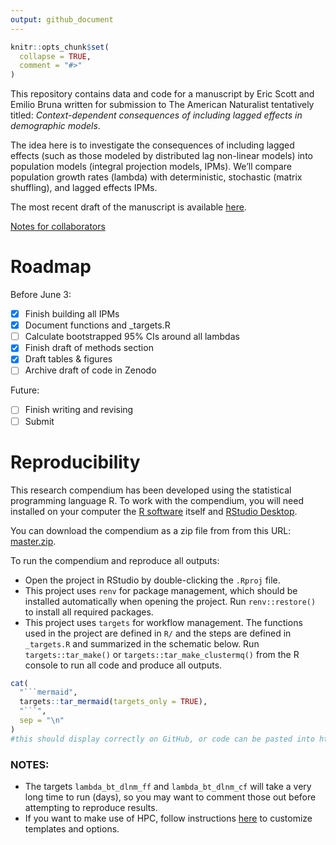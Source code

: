 ```yaml
---
output: github_document
---
```


<!-- README.md is generated from README.Rmd. Please edit that file -->

```r
knitr::opts_chunk$set(
  collapse = TRUE,
  comment = "#>"
)
```

<!-- badges: start -->

<!-- DOI badges go here -->

<!-- badges: end -->

This repository contains data and code for a manuscript by Eric Scott and Emilio Bruna written for submission to The American Naturalist tentatively titled: *Context-dependent consequences of including lagged effects in demographic models*.

The idea here is to investigate the consequences of including lagged effects (such as those modeled by distributed lag non-linear models) into population models (integral projection models, IPMs).
We'll compare population growth rates (lambda) with deterministic, stochastic (matrix shuffling), and lagged effects IPMs.

The most recent draft of the manuscript is available [here](https://brunalab.github.io/lagged-ipms/docs/paper.html).

[Notes for collaborators](https://brunalab.github.io/lagged-ipms/notes/index.html)

# Roadmap

Before June 3:

-   [x] Finish building all IPMs
-   [x] Document functions and \_targets.R
-   [ ] Calculate bootstrapped 95% CIs around all lambdas
-   [x] Finish draft of methods section
-   [x] Draft tables & figures
-   [ ] Archive draft of code in Zenodo

Future:

-   [ ] Finish writing and revising
-   [ ] Submit

# Reproducibility

This research compendium has been developed using the statistical programming language R.
To work with the compendium, you will need installed on your computer the [R software](https://cloud.r-project.org/) itself and [RStudio Desktop](https://rstudio.com/products/rstudio/download/).

You can download the compendium as a zip file from from this URL: [master.zip](/archive/master.zip).

To run the compendium and reproduce all outputs:

-   Open the project in RStudio by double-clicking the `.Rproj` file.
-   This project uses `renv` for package management, which should be installed automatically when opening the project. Run `renv::restore()` to install all required packages.
-   This project uses `targets` for workflow management. The functions used in the project are defined in `R/` and the steps are defined in `_targets.R` and summarized in the schematic below. Run `targets::tar_make()` or `targets::tar_make_clustermq()` from the R console to run all code and produce all outputs.

```r
cat(
  "```mermaid",
  targets::tar_mermaid(targets_only = TRUE),
  "```",
  sep = "\n"
)
#this should display correctly on GitHub, or code can be pasted into https://mermaid.live
```

### NOTES:

-   The targets `lambda_bt_dlnm_ff` and `lambda_bt_dlnm_cf` will take a very long time to run (days), so you may want to comment those out before attempting to reproduce results.
-   If you want to make use of HPC, follow instructions [here](https://github.com/BrunaLab/hipergator-targets-ssh) to customize templates and options.
